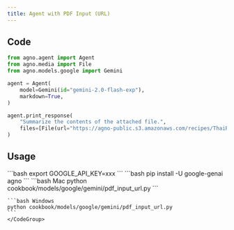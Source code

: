 ```yaml
---
title: Agent with PDF Input (URL)
---
```


## Code

```python cookbook/models/google/gemini/pdf_input_url.py
from agno.agent import Agent
from agno.media import File
from agno.models.google import Gemini

agent = Agent(
    model=Gemini(id="gemini-2.0-flash-exp"),
    markdown=True,
)

agent.print_response(
    "Summarize the contents of the attached file.",
    files=[File(url="https://agno-public.s3.amazonaws.com/recipes/ThaiRecipes.pdf")],
)
```

## Usage

<Steps>
  <Snippet file="create-venv-step.mdx" />

  <Step title="Set your API key">
    ```bash
    export GOOGLE_API_KEY=xxx
    ```
  </Step>

  <Step title="Install libraries">
    ```bash
    pip install -U google-genai agno
    ```
  </Step>

  <Step title="Run Agent">
    <CodeGroup>
    ```bash Mac
    python cookbook/models/google/gemini/pdf_input_url.py
    ```

    ```bash Windows
    python cookbook/models/google/gemini/pdf_input_url.py
    ```
    </CodeGroup>
  </Step>
</Steps> 
